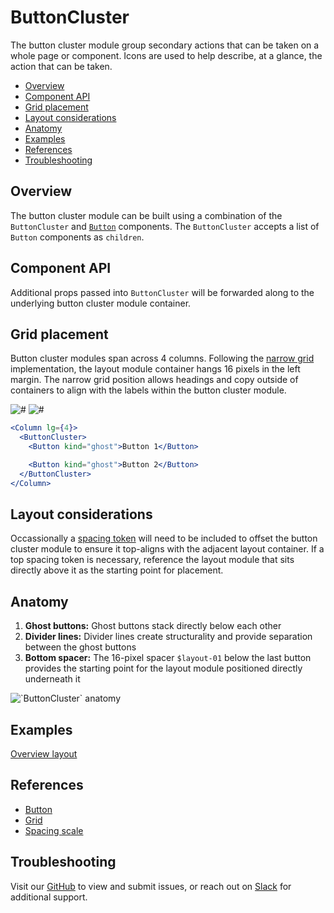


# ButtonCluster

The button cluster module group secondary actions that can be taken on a whole page or component. Icons are used to help describe, at a glance, the action that can be taken.

- [Overview](#overview)
- [Component API](#component-api)
- [Grid placement](#grid-placement)
- [Layout considerations](#layout-considerations)
- [Anatomy](#anatomy)
- [Examples](#examples)
- [References](#references)
- [Troubleshooting](#troubleshooting)

## Overview

The button cluster module can be built using a combination of the `ButtonCluster` and [`Button`](#references) components. The `ButtonCluster` accepts a list of `Button` components as `children`.

<Canvas>
  <Story
    id="patterns-unstable-layout-modules-buttoncluster--default"
    parameters={parameters}
  />
</Canvas>

## Component API

<ArgsTable />

Additional props passed into `ButtonCluster` will be forwarded along to the underlying button cluster module container.

## Grid placement

Button cluster modules span across 4 columns. Following the [narrow grid](#references) implementation, the layout module container hangs 16 pixels in the left margin. The narrow grid position allows headings and copy outside of containers to align with the labels within the button cluster module.

<Row>
  <Column>
    <img alt="#" src="#" />
  </Column>

  <Column>
    <img alt="#" src="#" />
  </Column>
</Row>

```jsx
<Column lg={4}>
  <ButtonCluster>
    <Button kind="ghost">Button 1</Button>

    <Button kind="ghost">Button 2</Button>
  </ButtonCluster>
</Column>
```

## Layout considerations

Occassionally a [spacing token](#references) will need to be included to offset the button cluster module to ensure it top-aligns with the adjacent layout container. If a top spacing token is necessary, reference the layout module that sits directly above it as the starting point for placement.

## Anatomy

1. **Ghost buttons:** Ghost buttons stack directly below each other
2. **Divider lines:** Divider lines create structurality and provide separation between the ghost buttons
3. **Bottom spacer:** The 16-pixel spacer `$layout-01` below the last button provides the starting point for the layout module positioned directly underneath it

<img alt="`ButtonCluster` anatomy" src={anatomy} />

## Examples

[Overview layout](?path=/story/patterns-unstable-layout-examples-beta--overview)

## References

- [Button](https://react.carbondesignsystem.com/?path=/docs/button)
- [Grid](https://react.carbondesignsystem.com/?path=/docs/grid--narrow)
- [Spacing scale](https://carbondesignsystem.com/guidelines/spacing/overview#spacing-scale)

## Troubleshooting

Visit our [GitHub](https://github.com/carbon-design-system/ibm-security) to view and submit issues, or reach out on [Slack](https://app.slack.com/client/T1V6D3RT7/CRV39QKP0) for additional support.
